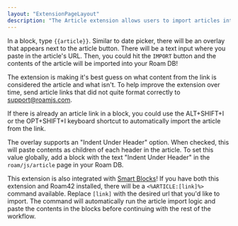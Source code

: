 ```yaml
---
layout: "ExtensionPageLayout"
description: "The Article extension allows users to import articles into their Roam DB!"
---
```


In a block, type `{{article}}`. Similar to date picker, there will be an overlay that appears next to the article button. There will be a text input where you paste in the article's URL. Then, you could hit the `IMPORT` button and the contents of the article will be imported into your Roam DB!

The extension is making it's best guess on what content from the link is considered the article and what isn't. To help improve the extension over time, send article links that did not quite format correctly to support@roamjs.com.

If there is already an article link in a block, you could use the ALT+SHIFT+I or the OPT+SHIFT+I keyboard shortcut to automatically import the article from the link.

The overlay supports an "Indent Under Header" option. When checked, this will paste contents as children of each header in the article. To set this value globally, add a block with the text "Indent Under Header" in the `roam/js/article` page in your Roam DB.

This extension is also integrated with [Smart Blocks](https://roamresearch.com/#/app/roamhacker/page/GH0401tnt)! If you have both this extension and Roam42 installed, there will be a `<%ARTICLE:[link]%>` command available. Replace `[link]` with the desired url that you'd like to import. The command will automatically run the article import logic and paste the contents in the blocks before continuing with the rest of the workflow.
